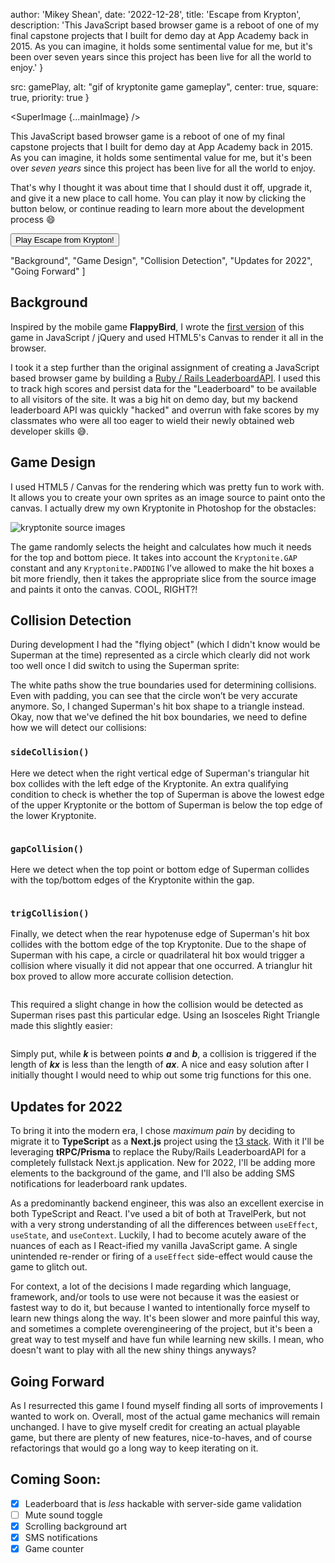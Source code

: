 
  author: 'Mikey Shean',
  date: '2022-12-28',
  title: 'Escape from Krypton',
  description:
    'This JavaScript based browser game is a reboot of one of my final capstone projects that I built for demo day at App Academy back in 2015.  As you can imagine, it holds some sentimental value for me, but it\'s been over seven years since this project has been live for all the world to enjoy.'
}



  src: gamePlay,
  alt: "gif of kryptonite game gameplay",
  center: true,
  square: true,
  priority: true
}

<SuperImage {...mainImage} />

This JavaScript based browser game is a reboot of one of my final capstone projects that I 
built for demo day at App Academy back in 2015.  As you can imagine, it holds some sentimental 
value for me, but it's been over *seven years* since this project has been live for all the world to enjoy.

That's why I thought it was about time that I should dust it off, upgrade it, and give it a new 
place to call home.  You can play it now by clicking the button below, or continue reading to 
learn more about the development process 😄

<div className="flex justify-center">
  <Button className="not-prose flex" href="https://escapekrypton.com" value="Hi">Play Escape from Krypton!</Button>
</div>


  "Background",
  "Game Design",
  "Collision Detection",
  "Updates for 2022",
  "Going Forward"
]

<TableOfContents headingText={headingText}/>

## Background

Inspired by the mobile game **FlappyBird**, I wrote the <a href="https://github.com/mikeyshean/kryptonite">first version</a> of 
this game in  JavaScript / jQuery and used HTML5's Canvas to render it all in the browser. 

I took it a step further than the original assignment of creating a JavaScript based browser game by building 
a <a href="https://github.com/mikeyshean/leaderboard">Ruby / Rails LeaderboardAPI</a>.  I used this to 
track high scores and persist data for the "Leaderboard" to be available to all visitors of the site. It was a big hit 
on demo day, but my backend leaderboard API was quickly "hacked" and overrun with fake scores by my classmates 
who were all too eager to wield their newly obtained web developer skills 😅.  

## Game Design

I used HTML5 / Canvas for the rendering which was pretty fun to work with. It allows you to create your own sprites as an image source 
to paint onto the canvas. I actually drew my own Kryptonite in Photoshop for the obstacles:

<div className="flex justify-center">
  <Image src={kryptoniteSource} className="" alt="kryptonite source images" />
</div>

The game randomly selects the height and calculates how much it needs for the top and bottom piece. It takes into account the `Kryptonite.GAP`
constant and any `Kryptonite.PADDING` I’ve allowed to make the hit boxes a bit more friendly, then it takes the appropriate slice 
from the source image and paints it onto the canvas. COOL, RIGHT?!


## Collision Detection

During development I had the "flying object" (which I didn't know would be Superman at the time) represented as a circle 
which clearly did not work too well once I did switch to using the Superman sprite:

<SuperImage src={superCircle} caption="Hey, that's not a collision!" alt="superman with circle hit box" />

The white paths show the true boundaries used for determining collisions. Even with padding,
you can see that the circle won’t be very accurate anymore. So, I changed Superman's hit box shape to a triangle instead. Okay, now 
that we've defined the hit box boundaries, we need to define how we will detect our collisions:

### `sideCollision()`
Here we detect when the right vertical edge of Superman's triangular hit box collides with the left edge of the Kryptonite. An extra 
qualifying condition to check is whether the top of Superman is above the lowest edge of the upper Kryptonite or the bottom of Superman is below the top 
edge of the lower Kryptonite.

<Image src={sideCollision} alt=""/>

### `gapCollision()`

Here we detect when the top point or bottom edge of Superman collides with the top/bottom edges of the Kryptonite within the gap.

<Image src={gapCollision} alt=""/>

### `trigCollision()`
Finally, we detect when the rear hypotenuse edge of Superman's hit box collides with the bottom edge of the top Kryptonite. Due to the 
shape of Superman with his cape, a circle or quadrilateral hit box would trigger a collision where visually it did not appear that one occurred.  A 
trianglur hit box proved to allow more accurate collision detection.

<Image src={trigCollision} alt=""/>

This required a slight change in how the collision would be detected as Superman rises past this particular edge. Using an 
Isosceles Right Triangle made this slightly easier:

<Image src={trigDiagram} alt=""/>

Simply put, while ***k*** is between points ***a*** and ***b***, a collision is triggered if the length of 
***kx*** is less than the length of ***ax***. A nice and easy solution after I initially thought I would need to 
whip out some trig functions for this one.




## Updates for 2022

To bring it into the modern era, I chose *maximum pain* by deciding to migrate it to **TypeScript** as a **Next.js** project using 
the <a className="arrow" href="https://create.t3.gg/" target="_blank">t3 stack</a>.  With it I'll be leveraging **tRPC/Prisma** to replace the Ruby/Rails LeaderboardAPI 
for a completely fullstack Next.js application.  New for 2022, I'll be adding more elements to the background of the game, and 
I'll also be adding SMS notifications for leaderboard rank updates.

As a predominantly backend engineer, this was also an excellent exercise in both TypeScript and React.  I've used a bit of both 
at TravelPerk, but not with a very strong understanding of all the differences between `useEffect`, `useState`, and `useContext`. Luckily,
I had to become acutely aware of the nuances of each as I React-ified my vanilla JavaScript game.  A single unintended re-render or 
firing of a `useEffect` side-effect would cause the game to glitch out.

For context, a lot of the decisions I made regarding which language, framework, and/or tools to use were not because 
it was the easiest or fastest way to do it, but because I wanted to intentionally force myself to learn new things along 
the way. It's been slower and more painful this way, and sometimes a complete overengineering of the project, but it's been a 
great way to test myself and have fun while learning new skills.  I mean, who doesn't want to play with all the new shiny things anyways?


## Going Forward

As I resurrected this game I found myself finding all sorts of improvements I wanted to work on.  Overall, most of the actual 
game mechanics will remain unchanged.  I have to give myself credit for creating an actual playable game, but there are 
plenty of new features, nice-to-haves, and of course refactorings that would go a long way to keep iterating on it.

## Coming Soon:
- [x] Leaderboard that is *less* hackable with server-side game validation
- [ ] Mute sound toggle
- [x] Scrolling background art
- [x] SMS notifications
- [x] Game counter